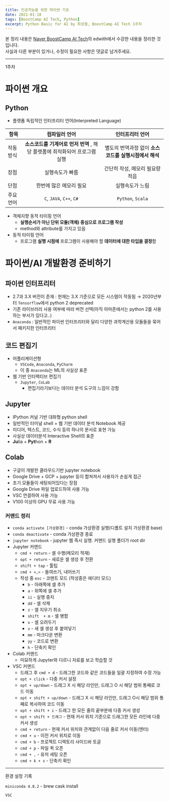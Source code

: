 ```yaml
---
title: 인공지능을 위한 파이썬 기초
date: 2021-01-18
tags: [BoostCamp AI Tech, Python]
excerpt: Python Basic for AI by 최성철, BoostCamp AI Tech 1주차
---
```

본 정리 내용은 [Naver BoostCamp AI Tech](https://boostcamp.connect.or.kr/)의 edwith에서 수강한 내용을 정리한 것입니다.  
사실과 다른 부분이 있거나, 수정이 필요한 사항은 댓글로 남겨주세요.

---
1주차

# 파이썬 개요

## Python

- 플랫폼 독립적인 인터프리터 언어(Interpreted Language)

|항목|컴파일러 언어|인터프리터 언어|
|---|:-:|:-:|
|작동방식| **소스코드를 기계어로 먼저 번역** , 해당 플랫폼에 최적화되어 프로그램 실행 |별도의 번역과정 없이 **소스코드를 실행시점에서 해석**|
|장점|실행속도가 빠름|간단히 작성, 메모리 필요량 적음|
|단점|한번에 많은 메모리 필요|실행속도가 느림|
|주요 언어|`C`, `JAVA`, `C++`, `C#`|`Python`, `Scala`|

- 객체지향 동적 타이핑 언어
    - **실행순서가 아닌 단위 모듈(객체) 중심으로 프로그램 작성**
    - method와 attribute를 가지고 있음
- 동적 타이핑 언어
    - 프로그램 **실행 시점에** 프로그램이 사용해야 할 **데이터에 대한 타입을 결정**함

# 파이썬/AI 개발환경 준비하기

## 파이썬 인터프리터

- 2.7과 3.X 버전이 존재 : 현재는 3.X 기준으로 모든 시스템이 작동됨 → 2020년부터 `Tensorflow`에서 python 2 deprecated
- 기존 라이브러리 사용 여부에 따라 버전 선택(아직 아마존에서는 python 2를 사용하는 부서가 있다고..)
- `Anaconda` : 일반적인 파이썬 인터프리터와 달리 다양한 과학계산용 모듈들을 묶어서 패키지한 인터프리터

## 코드 편집기

- 어플리케이션형
    - `VSCode`, `Anaconda`, `PyCharm`
    - 이 중 `Anaconda`는 ML의 사실상 표준
- 웹 기반 인터랙티브 편집기
    - `Jupyter`, `CoLab`
        - 편집기라기보다는 데이터 분석 도구의 느낌이 강함

## Jupyter

- IPython 커널 기반 대화형 python shell
- 일반적인 터미널 shell + 웹 기반 데이터 분석 Notebook 제공
- 미디어, 텍스트, 코드, 수식 등의 하나의 문서로 표현 가능
- 사실상 데이터분석 Interactive Shell의 표준
- **Ju**lia + **Pyt**hon + **R**

## Colab

- 구글이 개발한 클라우드기반 jupyter notebook
- Google Drive + GCP + jupyter 등이 합쳐져서 사용자가 손쉽게 접근
- 초기 모듈들이 세팅되어있다는 장점
- Google Drive 파일 업로드하여 사용 가능
- VSC 연결하여 사용 가능
- V100 이상의 GPU 무료 사용 가능

### 커맨드 정리

- `conda activate [가상환경]` - conda 가상환경 실행(디폴트 설치 가상환경 base)
- `conda deactivate` - conda 가상환경 종료
- `jupyter notebook` - jupyter 웹 즉시 실행. 커맨드 실행 폴더가 root dir
- Jupyter 커맨드
    - `cmd + return` - 셀 수행(메모리 적재)
    - `opt + return` - 새로운 셀 생성 후 전환
    - `shift + tap` - 툴팁
    - `cmd + <,>` - 들여쓰기, 내어쓰기
    - 작성 중 `esc` - 코멘트 모드 (작성중은 에디터 모드)
        - `b` - 아래쪽에 셀 추가
        - `a` - 위쪽에 셀 추가
        - `ii` - 실행 중지
        - `dd` - 셀 삭제
        - `z` - 셀 지우기 취소
        - `shift  + m` - 셀 병합
        - `x` - 셀 오려두기
        - `v` - 새 셀 생성 후 붙여넣기
        - `mm` - 마크다운 변환
        - `yy` - 코드로 변환
        - `h` - 단축키 확인
- Colab 커맨드
    - 미묘하게 Jupyter와 다르니 자료를 보고 학습할 것
- VSC 커맨드
    - 드래그 후 `cmd + d` - 드래그한 코드와 같은 코드들을 일괄 지정하여 수정 가능
    - `opt + click` - 다중 커서 설정
    - `opt + up/down` - 드래그 X 시 해당 라인만, 드래그 O 시 해당 범위 통째로 코드 이동
    - `opt + shift + up/down` - 드래그  X 시 해당 라인만, 드래그 O시 해당 범위 통째로 복사하여 코드 이동
    - `opt + shift + i` - 드래그 한 모든 줄의 끝부분에 다중 커서 생성
    - `opt + shift + 드래그` - 현재 커서 위치 기준으로 드래그한 모든 라인에 다중 커서 생성
    - `cmd + return` - 현재 커서 위치와 관계없이 다음 줄로 커서 이동(엔터)
    - `cmd + u` - 이전 커서 위치로 이동
    - `cmd + b` - 프로젝트 디렉토리 사이드바 토글
    - `cmd + p` - 파일 퀵 오픈
    - `cmd + ,` - 유저 세팅 오픈
    - `cmd + k + s` - 단축키 확인

---

환경 설정 기록

`miniconda 4.8.2` - brew cask install

`VSC`